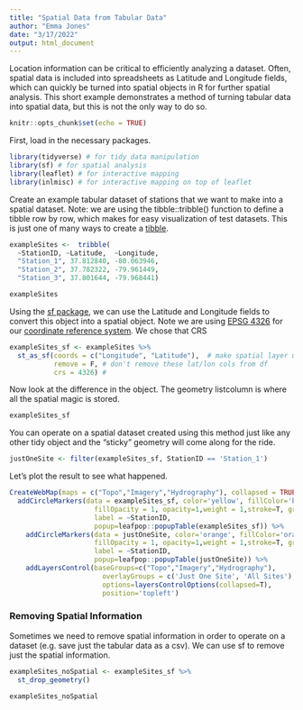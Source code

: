 ```yaml
---
title: "Spatial Data from Tabular Data"
author: "Emma Jones"
date: "3/17/2022"
output: html_document
---
```


Location information can be critical to efficiently analyzing a dataset. Often, spatial data is included into spreadsheets as Latitude and Longitude fields, which can quickly be turned into spatial objects in R for further spatial analysis. This short example demonstrates a method of turning tabular data into spatial data, but this is not the only way to do so. 

```r
knitr::opts_chunk$set(echo = TRUE)
```

First, load in the necessary packages.

```r
library(tidyverse) # for tidy data manipulation
library(sf) # for spatial analysis
library(leaflet) # for interactive mapping
library(inlmisc) # for interactive mapping on top of leaflet
```

Create an example tabular dataset of stations that we want to make into a spatial dataset. Note: we are using the tibble::tribble() function to define a tibble row by row, which makes for easy visualization of test datasets. This is just one of many ways to create a [tibble](https://tibble.tidyverse.org/).

```r
exampleSites <-  tribble(
  ~StationID, ~Latitude,  ~Longitude,
  "Station_1", 37.812840, -80.063946,
  "Station_2", 37.782322, -79.961449,
  "Station_3", 37.801644, -79.968441)

exampleSites
```

Using the [sf package](https://r-spatial.github.io/sf/), we can use the Latitude and Longitude fields to convert this object into a spatial object. Note we are using [EPSG 4326](https://epsg.io/4326) for our [coordinate reference system](https://geocompr.robinlovelace.net/spatial-class.html#crs-intro). We chose that CRS 

```r
exampleSites_sf <- exampleSites %>% 
  st_as_sf(coords = c("Longitude", "Latitude"),  # make spatial layer using these columns
           remove = F, # don't remove these lat/lon cols from df
           crs = 4326) # 
```

Now look at the difference in the object. The geometry listcolumn is where all the spatial magic is stored.

```r
exampleSites_sf
```

You can operate on a spatial dataset created using this method just like any other tidy object and the "sticky" geometry will come along for the ride.

```r
justOneSite <- filter(exampleSites_sf, StationID == 'Station_1')
```

Let's plot the result to see what happened. 

```r
CreateWebMap(maps = c("Topo","Imagery","Hydrography"), collapsed = TRUE) %>%
  addCircleMarkers(data = exampleSites_sf, color='yellow', fillColor='black', radius = 5,
                     fillOpacity = 1, opacity=1,weight = 1,stroke=T, group="All Sites",
                     label = ~StationID,
                     popup=leafpop::popupTable(exampleSites_sf)) %>%
    addCircleMarkers(data = justOneSite, color='orange', fillColor='orange', radius = 5,
                     fillOpacity = 1, opacity=1,weight = 1,stroke=T, group="Just One Site",
                     label = ~StationID,
                     popup=leafpop::popupTable(justOneSite)) %>%
    addLayersControl(baseGroups=c("Topo","Imagery","Hydrography"),
                       overlayGroups = c('Just One Site', 'All Sites'),
                       options=layersControlOptions(collapsed=T),
                       position='topleft')
```


### Removing Spatial Information

Sometimes we need to remove spatial information in order to operate on a dataset (e.g. save just the tabular data as a csv). We can use sf to remove just the spatial information.

```r
exampleSites_noSpatial <- exampleSites_sf %>% 
  st_drop_geometry()

exampleSites_noSpatial
```

